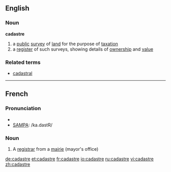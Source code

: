 ==English==
===Noun===
'''cadastre'''
# a [[public]] [[survey]] of [[land]] for the purpose of [[taxation]]
# a [[register]] of such surveys, showing details of [[ownership]] and [[value]]
===Related terms===
*[[cadastral]]

----
==French==

===Pronunciation===
*{{IPA|/ka.dastʁ/}}
*[[w:SAMPA|SAMPA]]: /ka.dastR/

===Noun===
{{fr-noun|m}}

# A [[registrar]] from a [[mairie]] (mayor's office)

[[de:cadastre]]
[[et:cadastre]]
[[fr:cadastre]]
[[io:cadastre]]
[[ru:cadastre]]
[[vi:cadastre]]
[[zh:cadastre]]